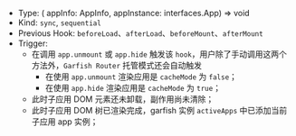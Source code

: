 


- Type: <Highlight> ( appInfo: AppInfo, appInstance: interfaces.App) => void </Highlight>
- Kind: `sync`, `sequential`
- Previous Hook: `beforeLoad`、`afterLoad`、`beforeMount`、`afterMount`
- Trigger:
  - 在调用 `app.unmount` 或 `app.hide` 触发该 `hook`，用户除了手动调用这两个方法外，`Garfish Router` 托管模式还会自动触发
    - 在使用 `app.unmount` 渲染应用是 `cacheMode` 为 `false`；
    - 在使用 `app.hide` 渲染应用是 `cacheMode` 为 `true`；
  - 此时子应用 DOM 元素还未卸载，副作用尚未清除；
  - 此时子应用 DOM 树已渲染完成，garfish 实例 `activeApps` 中已添加当前子应用 app 实例；
